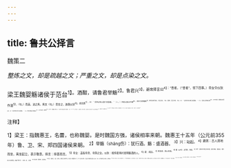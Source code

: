 ```yaml
---
---
---
```

title: 鲁共公择言
---



魏策二

*整炼之文，却是疏越之文；严重之文，却是点染之文。*

梁王魏婴觞诸侯于范台<sup>1】。酒酣，请鲁君举觞<sup>2】。鲁君兴<sup>3】，避席择言曰<sup>4】：“昔者，（“昔者”，领下四事。）帝女令仪狄作酒<sup>5】，（句。）而美，进之禹。禹饮（句。）而甘之，遂疏仪狄<sup>6】，绝旨酒<sup>7】，曰：＇后世必有以酒亡其国者。＇（一。）齐桓公夜半不曦<sup>8】，易牙乃煎熬燔炙<sup>9】，和调五味而进之，桓公食之，（句。）面饱，至旦不觉，（句。）曰：＇后世必有以味亡其国者。＇（二。）晋文公得南之威<sup>10】，三日不听朝，遂推南之威而远之，曰：“后世必有以色亡其国者。＇（三。）楚王登强台而望崩山<sup>11】，左江而右湖，以临彷徨<sup>12】，其乐忘死，遂盟强台而弗登，曰：“后世必有以高台陂池亡其国者。（四。）今（“今”，领下四句。）主君之尊，仪狄之酒也；主君之味，易牙之调也；左白台而右闾须<sup>13】，南威之美也；前夹林而后兰台<sup>13】，强台之乐也。（疏疏举起四事，不意历历皆应，章法甚整而绝奇。）有一于此，足以亡其国。今主君兼此四者，可无戒与？”（再翻一句。）梁王称善相属<sup>15】。

<sup>注释】

<sup>1】梁王：指魏惠王，名蕾，也称魏婴。是时魏国方强，诸侯相率来朝。魏惠王十五年（公元前355年）鲁、卫、宋、郑四国诸侯来朝。
<sup>2】举觞（shāng伤）：犹行酒。觞：盛酒器。
<sup>3】兴：站起。
<sup>4】避席：古人席地而坐，离坐起立，表示敬意。择言：择善而言。
<sup>5】帝女：盖指帝尧、帝舜之女。仪狄：相传夏禹时发明酿酒的人。
<sup>6】疏：疏远。
<sup>7】绝旨酒；禁止美酒。
<sup>8】嗛（qiè切）；通“慊”，快意。
<sup>9】易牙：春秋时齐桓公的幸臣。擅长调味，善逢迎，曾烹其子以进桓公。燔（fán凡）：火烧。炙：大烤。
<sup>10】南之威：即南威，古美女名。
<sup>11】楚王：指楚庄王。强台：指荆台，即楚灵王造的章华台。黄丕烈《战国策札记》案：“荆、强声之转也。”强台在今湖北潜江西南。崩山：京山，在今湖北武当山东南，汉水南岸。
<sup>12】彷徨：即方皇，水名。据《淮南子》云：“令尹子佩请饮庄王，庄王许诺云云。庄王曰：“吾闻子乐于强台，强台者，南望料山以临方皇，左江而右淮，其乐忘死。若吾薄陋之人，不可以当此乐也。”兹录以备考。
<sup>13】白台、闾须：皆美女名。
<sup>14】夹林：楚地名，游览胜地。兰台：楚官苑，在今湖北钟祥东。
<sup>15】称善相属：即连声说好。